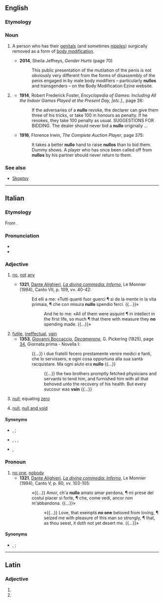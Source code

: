 ==English==
{{wp|Nullo (body modification)}}

===Etymology===
{{suffix|en|null|o}}

===Noun===
{{en-noun}}

# {{lb|en|neologism}} A person who has their [[genitals]] (and sometimes [[nipple]]s) surgically removed as a form of [[body modification]].
#* '''2014''', Sheila Jeffreys, ''Gender Hurts'' (page 70)
#*: This public presentation of the mutilation of the penis is not obviously very different from the forms of disassembly of the penis engaged in by male body modifiers – particularly '''nullos''' and transgenders – on the Body Modification Ezine website.
# {{lb|en|card games}} {{rfdef|en}}
#* '''1914''', Robert Frederick Foster, ''Encyclopedia of Games: Including All the Indoor Games Played at the Present Day, [etc.].'', page 26:
#*: If the adversaries of a '''nullo''' revoke, the declarer can give them three of his tricks, or take 100 in honours as penalty. If he revokes, they take 100 penalty as usual. SUGGESTIONS FOR BIDDING. The dealer should never bid a '''nullo''' originally&nbsp;...
#* '''1916''', Florence Irwin, ''The Complete Auction Player'', page 375:
#*: It takes a better '''nullo''' hand to raise '''nullos''' than to bid them. Dummy shows. A player who has once been called off from '''nullos''' by his partner should never return to them.

===See also===
* [[Skoptsy]]

----

==Italian==

===Etymology===
From {{etyl|la|it}} {{m|la|nūllus||no”, “none}}.

===Pronunciation===
* {{IPA|it|/ˈnul.lo/|[ˈn̺ul̺l̺o]}}
* {{hyphenation|it|nùl|lo}}

===Adjective===
{{it-adj|null}}
# {{lb|it|archaic|literary|chiefly in the singular}} [[no]], [[not]] [[any]] {{qualifier|determiner}}
#* '''1321''', [[w:Dante Alighieri|Dante Alighieri]], ''[[w:Inferno (Dante)|La divina commedia: Inferno]]'', Le Monnier (1994), Canto VII, p. 109, vv. 40-42:
#*: Ed elli a me: «Tutti quanti fuor guerci ¶ sì de la mente in la vita primaia, ¶ che con misura '''nullo''' spendio ferci. {{...}}»
#*:: And he to me: «All of them were asquint ¶ in intellect in the first life, so much ¶ that there with measure they '''no''' spending made. {{...}}»
# [[futile]], [[ineffectual]], [[vain]]
#* '''1353''', [[w:Giovanni Boccaccio|Giovanni Boccaccio]], ''[[w:The Decameron|Decamerone]]'', G. Pickering (1825), page [https://books.google.it/books?id=5IwNAAAAQAAJ&printsec=frontcover&hl=it&source=gbs_ge_summary_r&cad=0#v=onepage&q=era%20nullo&f=false 34], Giornata prima - Novella I:
#*: {{...}} i due fratelli fecero prestamente venire medici e fanti, che lo servissero, e ogni cosa opportuna alla sua santà racquistare. Ma ogni aiuto era '''nullo''' {{...}}
#*:: {{...}} the two brothers promptly fetched physicians and servants to tend him, and furnished him with all that behoved unto the recovery of his health. But every succour was '''vain''' {{...}}
# {{lb|it|mathematics}} [[null]]; equating [[zero]]
#: {{ux|it|La somma algebrica di due numeri opposti è '''nulla'''.|inline=1|t=The algebraic sum of two opposite numbers is '''null'''.}}
# {{lb|it|law}} [[null]], [[null and void]]
#: {{ux|it|Il contratto è stato dichiarato '''nullo'''.|inline=1|t=The contract has been deemed '''null and void'''.}}

====Synonyms====
* {{sense|not any}} {{l|it|niuno}}, {{l|it|veruno}} {{qualifier|archaic}}; {{l|it|nessuno}}
* {{sense|vain}} {{l|it|futile}}, {{l|it|inefficace}}, {{l|it|inutile}}, {{l|it|vano}}
* {{sense|null and void}} {{l|it|illegittimo}}, {{l|it|invalido}}

===Pronoun===
{{head|it|pronoun|g=m|invariable}} {{tlb|it|obsolete|literary}}
# [[no one]], [[nobody]]
#* '''1321''', [[w:Dante Alighieri|Dante Alighieri]], ''[[w:Inferno (Dante)|La divina commedia: Inferno]]'', Le Monnier (1994), Canto V, p. 80, vv. 103-105:
#*: «{{...}} Amor, ch'a '''nullo''' amato amar perdona, ¶ mi prese del costui piacer sì forte, ¶ che, come vedi, ancor non m'abbandona. {{...}}»
#*:: «{{...}} Love, that exempts '''no one''' beloved from loving, ¶ seized me with pleasure of this man so strongly, ¶ that, as thou seest, it doth not yet desert me. {{...}}»

====Synonyms====
* {{l|it|niuno}}, {{l|it|veruno}} {{qualifier|archaic}}; {{l|it|nessuno}}

----

==Latin==

===Adjective===
{{la-adj-form|nūllō}}

# {{inflection of|la|nūllus||abl|m|s}}
# {{inflection of|la|nūllus||abl|n|s}}